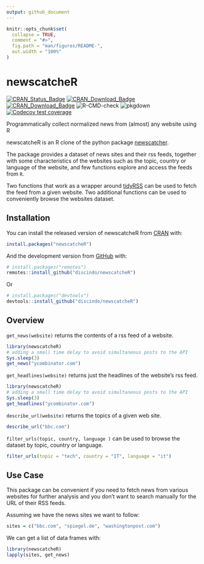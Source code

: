 ```yaml
---
output: github_document
---
```


<!-- README.md is generated from README.Rmd. Please edit that file -->

```r
knitr::opts_chunk$set(
  collapse = TRUE,
  comment = "#>",
  fig.path = "man/figures/README-",
  out.width = "100%"
)
```

# newscatcheR

<!-- badges: start -->

[![CRAN\_Status\_Badge](https://www.r-pkg.org/badges/version/newscatcheR)](https://cran.r-project.org/package=newscatcheR)
[![CRAN\_Download\_Badge](https://cranlogs.r-pkg.org/badges/newscatcheR)](https://CRAN.R-project.org/package=newscatcheR)
[![CRAN\_Download\_Badge](https://cranlogs.r-pkg.org/badges/grand-total/newscatcheR)](https://CRAN.R-project.org/package=newscatcheR)
![R-CMD-check](https://github.com/discindo/newscatcheR/workflows/R-CMD-check/badge.svg)
![pkgdown](https://github.com/discindo/newscatcheR/workflows/pkgdown/badge.svg)
[![Codecov test coverage](https://app.codecov.io/gh/discindo/newscatcheR/branch/master/graph/badge.svg)](https://app.codecov.io/gh/discindo/newscatcheR?branch=master)

<!-- badges: end -->

Programmatically collect normalized news from (almost) any website using R

newscatcheR is an R clone of the python package [newscatcher](https://github.com/kotartemiy/newscatcher).  

The package provides a dataset of news sites and their rss feeds, together with some characteristics of the websites such as the topic, country or language of the website, and few functions explore and access the feeds from `R`.

Two functions that work as a wrapper around [tidyRSS](https://github.com/RobertMyles/tidyRSS) can be used to fetch the feed from a given website. Two additional functions can be used to conveniently browse the websites dataset.

## Installation

You can install the released version of newscatcheR from [CRAN](https://CRAN.R-project.org) with:

``` r
install.packages("newscatcheR")
```

And the development version from [GitHub](https://github.com/) with:

```r
# install.packages("remotes")
remotes::install_github("discindo/newscatcheR")
```

Or

``` r
# install.packages("devtools")
devtools::install_github("discindo/newscatcheR")
```
## Overview

`get_news(website)` returns the contents of a rss feed of a website. 

```r
library(newscatcheR)
# adding a small time delay to avoid simultaneous posts to the API
Sys.sleep(3)
get_news("ycombinator.com")
```

`get_headlines(website)` returns just the headlines of the website's rss feed.

```r
library(newscatcheR)
# adding a small time delay to avoid simultaneous posts to the API
Sys.sleep(3)  
get_headlines("ycombinator.com")
```

`describe_url(website)` returns the topics of a given web site. 

```r
describe_url("bbc.com")
```

`filter_urls(topic, country, language )` can be used to browse the dataset by topic, country or language.

```r
filter_urls(topic = "tech", country = "IT", language = "it")
```

## Use Case

This package can be convenient if you need to fetch news from various websites for further analysis and you don't want to search manually for the URL of their RSS feeds.

Assuming we have the news sites we want to follow:

```r
sites = c("bbc.com", "spiegel.de", "washingtonpost.com")
```

We can get a list of data frames with:

```r
library(newscatcheR)
lapply(sites, get_news)
```
